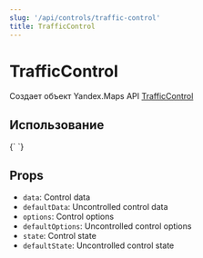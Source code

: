 ```yaml
---
slug: '/api/controls/traffic-control'
title: TrafficControl
---
```



# TrafficControl

Создает объект Yandex.Maps API [TrafficControl][control]

## Использование

<Canvas>
  {`
  <YMaps>
    <Map
      defaultState={{
        center: [55.751574, 37.573856],
        zoom: 9,
        controls: [],
      }}
    >
      <TrafficControl options={{ float: 'right' }} />
    </Map>
  </YMaps>
`}
</Canvas>

## Props

- `data`: Control data
- `defaultData`: Uncontrolled control data
- `options`: Control options
- `defaultOptions`: Uncontrolled control options
- `state`: Control state
- `defaultState`: Uncontrolled control state

[control]:
  https://tech.yandex.com/maps/doc/jsapi/2.1/ref/reference/control.TrafficControl-docpage/
